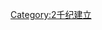{{EstablishmentsInCentury|12|13|12|14}}
{{Commons cat|13th-century establishments}}
[[Category:2千纪建立|Category:2千纪建立]]
